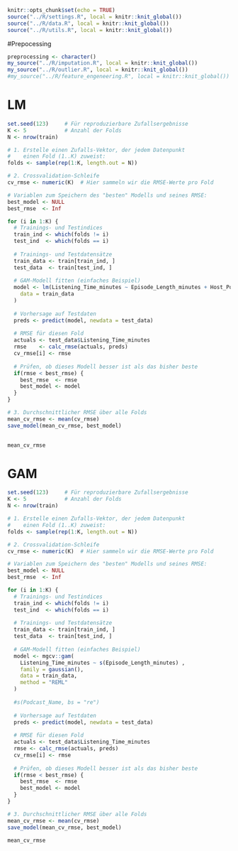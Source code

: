 

```r
knitr::opts_chunk$set(echo = TRUE)
source("../R/settings.R", local = knitr::knit_global())
source("../R/data.R", local = knitr::knit_global())
source("../R/utils.R", local = knitr::knit_global())

```


#Prepocessing
```r
preprocessing <- character()
my_source("../R/imputation.R", local = knitr::knit_global())
my_source("../R/outlier.R", local = knitr::knit_global())
#my_source("../R/feature_engeneering.R", local = knitr::knit_global())
```



# LM
```r
set.seed(123)     # Für reproduzierbare Zufallsergebnisse
K <- 5            # Anzahl der Folds
N <- nrow(train)

# 1. Erstelle einen Zufalls-Vektor, der jedem Datenpunkt 
#    einen Fold (1..K) zuweist:
folds <- sample(rep(1:K, length.out = N))

# 2. Crossvalidation-Schleife
cv_rmse <- numeric(K)  # Hier sammeln wir die RMSE-Werte pro Fold

# Variablen zum Speichern des "besten" Modells und seines RMSE:
best_model <- NULL
best_rmse  <- Inf

for (i in 1:K) {
  # Trainings- und Testindices
  train_ind <- which(folds != i)
  test_ind  <- which(folds == i)
  
  # Trainings- und Testdatensätze
  train_data <- train[train_ind, ]
  test_data  <- train[test_ind, ]
  
  # GAM-Modell fitten (einfaches Beispiel)
  model <- lm(Listening_Time_minutes ~ Episode_Length_minutes + Host_Popularity_percentage + Guest_Popularity_percentage + Number_of_Ads,
    data = train_data
  )
  
  # Vorhersage auf Testdaten
  preds <- predict(model, newdata = test_data)
  
  # RMSE für diesen Fold
  actuals <- test_data$Listening_Time_minutes
  rmse    <- calc_rmse(actuals, preds)
  cv_rmse[i] <- rmse
  
  # Prüfen, ob dieses Modell besser ist als das bisher beste
  if(rmse < best_rmse) {
    best_rmse  <- rmse
    best_model <- model
  }
}

# 3. Durchschnittlicher RMSE über alle Folds
mean_cv_rmse <- mean(cv_rmse)
save_model(mean_cv_rmse, best_model)
  

mean_cv_rmse


```


# GAM
```r
set.seed(123)     # Für reproduzierbare Zufallsergebnisse
K <- 5            # Anzahl der Folds
N <- nrow(train)

# 1. Erstelle einen Zufalls-Vektor, der jedem Datenpunkt 
#    einen Fold (1..K) zuweist:
folds <- sample(rep(1:K, length.out = N))

# 2. Crossvalidation-Schleife
cv_rmse <- numeric(K)  # Hier sammeln wir die RMSE-Werte pro Fold

# Variablen zum Speichern des "besten" Modells und seines RMSE:
best_model <- NULL
best_rmse  <- Inf

for (i in 1:K) {
  # Trainings- und Testindices
  train_ind <- which(folds != i)
  test_ind  <- which(folds == i)
  
  # Trainings- und Testdatensätze
  train_data <- train[train_ind, ]
  test_data  <- train[test_ind, ]
  
  # GAM-Modell fitten (einfaches Beispiel)
  model <- mgcv::gam(
    Listening_Time_minutes ~ s(Episode_Length_minutes) ,
    family = gaussian(),
    data = train_data,
    method = "REML"
  )
  
  #s(Podcast_Name, bs = "re")
  
  # Vorhersage auf Testdaten
  preds <- predict(model, newdata = test_data)
  
  # RMSE für diesen Fold
  actuals <- test_data$Listening_Time_minutes
  rmse <- calc_rmse(actuals, preds)
  cv_rmse[i] <- rmse
  
  # Prüfen, ob dieses Modell besser ist als das bisher beste
  if(rmse < best_rmse) {
    best_rmse  <- rmse
    best_model <- model
  }
}

# 3. Durchschnittlicher RMSE über alle Folds
mean_cv_rmse <- mean(cv_rmse)
save_model(mean_cv_rmse, best_model)

mean_cv_rmse


```

